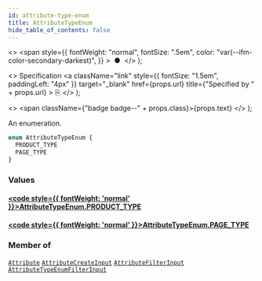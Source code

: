 ```yaml
---
id: attribute-type-enum
title: AttributeTypeEnum
hide_table_of_contents: false
---
```


  <>
    <span
      style={{
        fontWeight: "normal",
        fontSize: ".5em",
        color: "var(--ifm-color-secondary-darkest)",
      }}
    >
      &nbsp;●&nbsp;
    </span>
  </>
);

  <>
    Specification
    <a
      className="link"
      style={{ fontSize: "1.5em", paddingLeft: "4px" }}
      target="\_blank"
      href={props.url}
      title={"Specified by " + props.url}
    >
      ⎘
    </a>
  </>
);

  <>
    <span className={"badge badge--" + props.class}>{props.text}</span>
  </>
);

An enumeration.

```graphql
enum AttributeTypeEnum {
  PRODUCT_TYPE
  PAGE_TYPE
}
```

### Values

#### [<code style={{ fontWeight: 'normal' }}>AttributeTypeEnum.<b>PRODUCT_TYPE</b></code>](#)

>

#### [<code style={{ fontWeight: 'normal' }}>AttributeTypeEnum.<b>PAGE_TYPE</b></code>](#)

>

### Member of

[`Attribute`](../../api-reference/objects/attribute) <Badge class="secondary" text="object"/><Bullet />[`AttributeCreateInput`](../../api-reference/inputs/attribute-create-input) <Badge class="secondary" text="input"/><Bullet />[`AttributeFilterInput`](../../api-reference/inputs/attribute-filter-input) <Badge class="secondary" text="input"/><Bullet />[`AttributeTypeEnumFilterInput`](../../api-reference/inputs/attribute-type-enum-filter-input) <Badge class="secondary" text="input"/>

